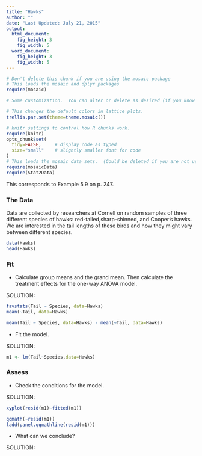 ```yaml
---
title: "Hawks"
author: ""
date: "Last Updated: July 21, 2015"
output: 
  html_document:
    fig_height: 3
    fig_width: 5
  word_document:
    fig_height: 3
    fig_width: 5
---
```

```r
# Don't delete this chunk if you are using the mosaic package
# This loads the mosaic and dplyr packages
require(mosaic)
```

```r
# Some customization.  You can alter or delete as desired (if you know what you are doing).

# This changes the default colors in lattice plots.
trellis.par.set(theme=theme.mosaic())  

# knitr settings to control how R chunks work.
require(knitr)
opts_chunk$set(
  tidy=FALSE,     # display code as typed
  size="small"    # slightly smaller font for code
)
# This loads the mosaic data sets.  (Could be deleted if you are not using them.)
require(mosaicData)    
require(Stat2Data)
```

This corresponds to Example 5.9 on p. 247.

### The Data 

Data are collected by researchers at Cornell on random samples of three different species of hawks: red-tailed,sharp-shinned, and Cooper's hawks. We are interested in the tail lengths of these birds and how they might vary between different species.  

```r
data(Hawks)
head(Hawks)
```

### Fit

* Calculate group means and the grand mean. Then calculate the treatment effects for the one-way ANOVA model.

SOLUTION:

```r
favstats(Tail ~ Species, data=Hawks)
mean(~Tail, data=Hawks)

mean(Tail ~ Species, data=Hawks) - mean(~Tail, data=Hawks)
```

* Fit the model.

SOLUTION:

```r
m1 <- lm(Tail~Species,data=Hawks)
```


### Assess

* Check the conditions for the model.

SOLUTION:

```r
xyplot(resid(m1)~fitted(m1))
```

```r
qqmath(~resid(m1))
ladd(panel.qqmathline(resid(m1)))
```

* What can we conclude?

SOLUTION: